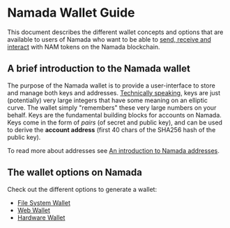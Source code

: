# Namada Wallet Guide

This document describes the different wallet concepts and options that are available to users of Namada who want to be able to [send, receive and interact](./transparent-accounts/send-and-receive-nam-tokens.mdx) with NAM tokens on the Namada blockchain.

## A brief introduction to the Namada wallet
The purpose of the Namada wallet is to provide a user-interface to store and manage both keys and addresses.
[Technically speaking](https://vitalik.ca/general/2017/01/14/exploring_ecp.html), keys are just (potentially) very large integers that have some meaning on an elliptic curve.
The wallet simply "remembers" these very large numbers on your behalf. Keys are the fundamental building blocks for accounts on Namada.
Keys come in the form of *pairs* (of secret and public key), and can be used to derive the **account address** (first 40 chars of the SHA256 hash of the public key).

To read more about addresses see [An introduction to Namada addresses](./transparent-accounts.mdx).

## The wallet options on Namada

Check out the different options to generate a wallet:

- [File System Wallet](./wallet/file-system-wallet.mdx)
- [Web Wallet](./wallet/web-wallet.mdx)
- [Hardware Wallet](./wallet/hardware-wallet.mdx)
